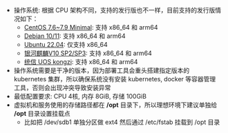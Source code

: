 - 操作系统: 根据 CPU 架构不同，支持的发行版也不一样，目前支持的发行版情况如下：
    - [CentOS 7.6~7.9 Minimal](http://isoredirect.centos.org/centos/7/isos): 支持 x86_64 和 arm64
    - [Debian 10/11](https://www.debian.org/distrib/): 支持 x86_64 和 arm64
    - [Ubuntu 22.04](https://releases.ubuntu.com/jammy/): 仅支持 x86_64
    - [银河麒麟V10 SP2/SP3](https://www.kylinos.cn/scheme/server/1.html): 支持 x86_64 和 arm64
    - [统信 UOS kongzi](https://www.chinauos.com/): 支持 x86_64 和 arm64
- 操作系统需要是干净的版本，因为部署工具会重头搭建指定版本的 kubernetes 集群，所以确保系统没有安装 kubernetes, docker 等容器管理工具，否则会出现冲突导致安装异常
- 最低配置要求: CPU 4核, 内存 8GiB, 存储 100GiB
- 虚拟机和服务使用的存储路径都在 **/opt** 目录下，所以理想环境下建议单独给 **/opt** 目录设置挂载点
    - 比如把 /dev/sdb1 单独分区做 ext4 然后通过 /etc/fstab 挂载到 /opt 目录